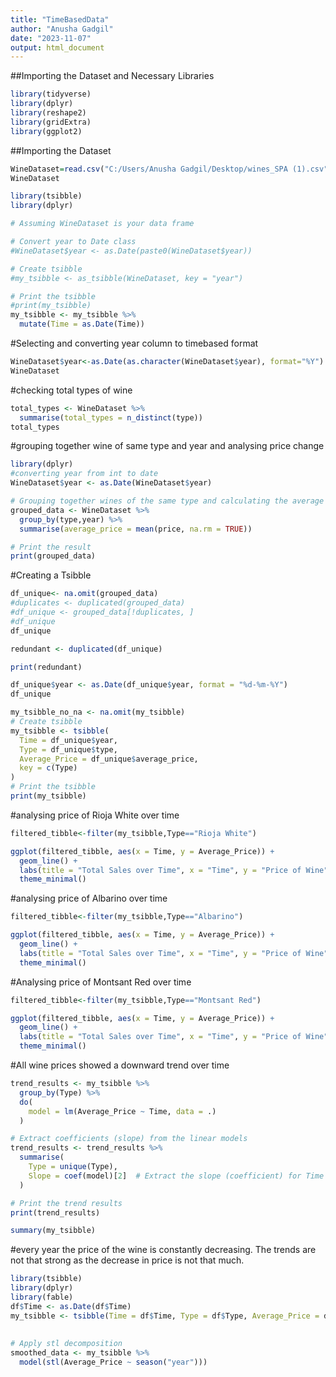 ---
title: "TimeBasedData"
author: "Anusha Gadgil"
date: "2023-11-07"
output: html_document
---
##Importing the Dataset and Necessary Libraries
```{r }
library(tidyverse)
library(dplyr)
library(reshape2)
library(gridExtra)
library(ggplot2)
```

##Importing the Dataset

```{r}
WineDataset=read.csv("C:/Users/Anusha Gadgil/Desktop/wines_SPA (1).csv")
WineDataset
```

```{r}
library(tsibble)
library(dplyr)

# Assuming WineDataset is your data frame

# Convert year to Date class
#WineDataset$year <- as.Date(paste0(WineDataset$year))

# Create tsibble
#my_tsibble <- as_tsibble(WineDataset, key = "year")

# Print the tsibble
#print(my_tsibble)
my_tsibble <- my_tsibble %>%
  mutate(Time = as.Date(Time))

```

#Selecting and converting year column to timebased format
```{r}
WineDataset$year<-as.Date(as.character(WineDataset$year), format="%Y")
WineDataset
```
#checking total types of wine

```{r}
total_types <- WineDataset %>%
  summarise(total_types = n_distinct(type))
total_types
```

#grouping together wine of same type and year and analysing price change
```{r}
library(dplyr)
#converting year from int to date
WineDataset$year <- as.Date(WineDataset$year)

# Grouping together wines of the same type and calculating the average price
grouped_data <- WineDataset %>%
  group_by(type,year) %>%
  summarise(average_price = mean(price, na.rm = TRUE))

# Print the result
print(grouped_data)

```


#Creating a Tsibble
```{r}
df_unique<- na.omit(grouped_data)
#duplicates <- duplicated(grouped_data)
#df_unique <- grouped_data[!duplicates, ]
#df_unique
df_unique
```

```{r}
redundant <- duplicated(df_unique)

print(redundant)

```

```{r}
df_unique$year <- as.Date(df_unique$year, format = "%d-%m-%Y")
df_unique
```



```{r}
my_tsibble_no_na <- na.omit(my_tsibble)
# Create tsibble
my_tsibble <- tsibble(
  Time = df_unique$year,
  Type = df_unique$type,
  Average_Price = df_unique$average_price,
  key = c(Type)
)
# Print the tsibble
print(my_tsibble)

```


#analysing price of Rioja White over time
```{r}
filtered_tibble<-filter(my_tsibble,Type=="Rioja White")

ggplot(filtered_tibble, aes(x = Time, y = Average_Price)) +
  geom_line() +
  labs(title = "Total Sales over Time", x = "Time", y = "Price of Wine") +
  theme_minimal()
```

#analysing price of Albarino over time
```{r}
filtered_tibble<-filter(my_tsibble,Type=="Albarino")

ggplot(filtered_tibble, aes(x = Time, y = Average_Price)) +
  geom_line() +
  labs(title = "Total Sales over Time", x = "Time", y = "Price of Wine") +
  theme_minimal()
```
#Analysing price of Montsant Red over time
```{r}
filtered_tibble<-filter(my_tsibble,Type=="Montsant Red")

ggplot(filtered_tibble, aes(x = Time, y = Average_Price)) +
  geom_line() +
  labs(title = "Total Sales over Time", x = "Time", y = "Price of Wine") +
  theme_minimal()

```



#All wine prices showed a downward trend over time

```{r}
trend_results <- my_tsibble %>%
  group_by(Type) %>%
  do(
    model = lm(Average_Price ~ Time, data = .)
  )

# Extract coefficients (slope) from the linear models
trend_results <- trend_results %>%
  summarise(
    Type = unique(Type),
    Slope = coef(model)[2]  # Extract the slope (coefficient) for Time
  )

# Print the trend results
print(trend_results)

```
```{r}

summary(my_tsibble)


```


#every year the price of the wine is constantly decreasing. The trends are not that strong as the decrease in price is not that much.

```{r}
library(tsibble)
library(dplyr)
library(fable)
df$Time <- as.Date(df$Time)
my_tsibble <- tsibble(Time = df$Time, Type = df$Type, Average_Price = df$Average_Price)
                                       
                                       
# Apply stl decomposition
smoothed_data <- my_tsibble %>%
  model(stl(Average_Price ~ season("year")))


```

